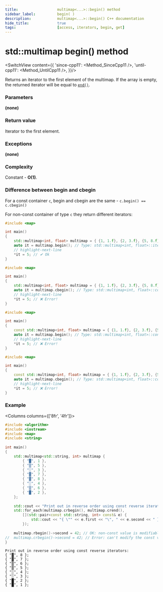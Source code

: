 ```yaml
---
title:					multimap<...>::begin() method
sidebar_label:			begin( )
description:			multimap<...>::begin() C++ documentation
hide_title:				true
tags:					[access, iterators, begin, get]
---
```



<!-- Terms -->

<!----------------- Codes ---------------------->

<!-- begin -->


# std::multimap begin() method

<SwitchView content={{
		'since-cpp11': <Method_SinceCpp11 />,
		'until-cpp11': <Method_UntilCpp11 />,
	}}/>

Returns an <Tooltip title={Term_ContAlias_Iterator}>iterator</Tooltip> to the first element of the multimap.
If the array is empty, the returned iterator will be equal to [`end()`](/docs/std/containers/maps/multimap/end).

### Parameters

**(none)**

### Return value

Iterator to the first element.

### Exceptions

**(none)**

### Complexity

Constant - **O(1)**.

### Difference between begin and cbegin

For a const container `c`, begin and cbegin are the same - `c.begin() == c.cbegin()`

For non-const container of type `c` they return different iterators:

<Tabs>
<TabItem value="non-const-container" label="Non const container" default>

<Tabs>
<TabItem value="begin" label="begin" default>

```cpp
#include <map>

int main()
{
    std::multimap<int, float> multimap = { {1, 1.f}, {2, 3.f}, {5, 8.f} };
    auto it = multimap.begin(); // Type: std::multimap<int, float>::iterator
    // highlight-next-line
    *it = 5; // ✔ Ok
}
```

</TabItem>
<TabItem value="cbegin" label="cbegin" default>

```cpp
#include <map>

int main()
{
    std::multimap<int, float> multimap = { {1, 1.f}, {2, 3.f}, {5, 8.f} };
    auto it = multimap.cbegin(); // Type: std::multimap<int, float>::const_iterator
    // highlight-next-line
    *it = 5; // ❌ Error! 
}
```

</TabItem>
</Tabs>

</TabItem>
<TabItem value="const-container" label="Const container">

<Tabs>
<TabItem value="begin" label="begin" default>

```cpp
#include <map>

int main()
{
    const std::multimap<int, float> multimap = { {1, 1.f}, {2, 3.f}, {5, 8.f} };
    auto it = multimap.begin(); // Type: std::multimap<int, float>::const_iterator
    // highlight-next-line
    *it = 5; // ❌ Error! 
}
```

</TabItem>
<TabItem value="cbegin" label="cbegin" default>

```cpp
#include <map>

int main()
{
    const std::multimap<int, float> multimap = { {1, 1.f}, {2, 3.f}, {5, 8.f} };
    auto it = multimap.cbegin(); // Type: std::multimap<int, float>::const_iterator
    // highlight-next-line
    *it = 5; // ❌ Error! 
}
```

</TabItem>
</Tabs>

</TabItem>
</Tabs>

### Example

<Columns columns={['8fr', '4fr']}>
<div>

```cpp title='Main.cpp' showLineNumbers
#include <algorithm>
#include <iostream>
#include <map>
#include <string>
 
int main()
{
    std::multimap<std::string, int> multimap {
        { "█", 1 },
        { "▒", 5 },
        { "░", 3 },
        { "▓", 7 },
        { "▓", 8 },
        { "░", 4 },
        { "▒", 6 },
        { "█", 2 },
    };
 
    std::cout << "Print out in reverse order using const reverse iterators:\n";
    std::for_each(multimap.crbegin(), multimap.crend(),
        [](std::pair<const std::string, int> const& e) {
            std::cout << "{ \"" << e.first << "\", " << e.second << " };\n";
        });
 
    multimap.rbegin()->second = 42; // OK: non-const value is modifiable
//  multimap.crbegin()->second = 42; // Error: can't modify the const value
}
```

</div>
<div>

```plaintext title="Possible output"
Print out in reverse order using const reverse iterators:
{ "▓", 8 };
{ "▓", 7 };
{ "▒", 6 };
{ "▒", 5 };
{ "░", 4 };
{ "░", 3 };
{ "█", 2 };
{ "█", 1 };
```

</div>
</Columns>
